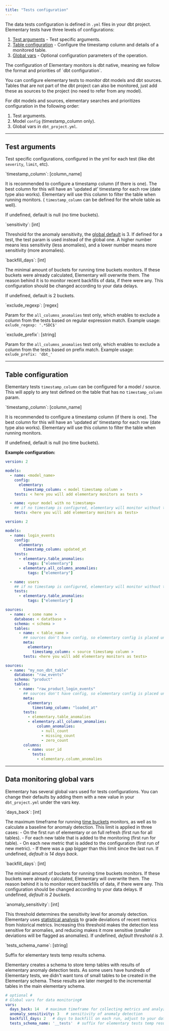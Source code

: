 ```yaml
---
title: "Tests configuration"
---
```


The data tests configuration is defined in `.yml` files in your dbt project.
Elementary tests have three levels of configurations:

1. [Test arguments](#test-arguments) - Test specific arguments.
2. [Table configuration](#configure-timestamp-column-for-dbt-models) - Configure the timestamp column and details of a monitored table.
3. [Global vars](#data-monitoring-global-vars) - Optional configuration parameters of the operation.

<Accordion title="Data tests configuration priorities">
The configuration of Elementary monitors is dbt native, meaning we follow the format and priorities of `dbt configuration`.

You can configure elementary tests to monitor dbt models and dbt sources.
Tables that are not part of the dbt project can also be monitored, just add these as sources to the project (no need to refer from any model).

For dbt models and sources, elementary searches and prioritizes configuration in the following order:

1. Test arguments.
2. Model `config` (timestamp_column only).
3. Global vars in `dbt_project.yml`.

</Accordion>

---

## Test arguments

Test specific configurations, configured in the yml for each test (like dbt `severity`, `limit`, etc).

<AccordionGroup>

<Accordion title="timestamp_column">
`timestamp_column`: [column_name]

It is recommended to configure a timestamp column (if there is one).
The best column for this will have an 'updated at' timestamp for each row (date type also works).
Elementary will use this column to filter the table when running monitors.
( `timestamp_column` can be defined for the whole table as well).

If undefined, default is null (no time buckets).

</Accordion>

<Accordion title="sensitivity">
`sensitivity`: [int]

Threshold for the anomaly sensitivity, the [global default](../guides/add-elementary-tests) is 3. If defined for a test, the test param is used instead of the global one.
A higher number means less sensitivity (less anomalies), and a lower number means more sensitivity (more anomalies).

</Accordion>

<Accordion title="backfill_days">
`backfill_days`: [int]

The minimal amount of buckets for running time buckets monitors. If these buckets were already calculated, Elementary will overwrite them. The reason behind it is to monitor recent backfills of data, if there were any.
This configuration should be changed according to your data delays.

If undefined, default is 2 buckets.

</Accordion>

<Accordion title="exclude_regexp">
`exclude_regexp`: [regex]

Param for the `all_columns_anomalies` test only, which enables to exclude a column from the tests based on regular expression match. Example usage: `exlude_regexp: '.*SDC$'`

</Accordion>

<Accordion title="exclude_prefix">
`exclude_prefix`: [string]

Param for the `all_columns_anomalies` test only, which enables to exclude a column from the tests based on prefix match. Example usage: `exlude_prefix: 'dbt_'`

</Accordion>

</AccordionGroup>

---

## Table configuration

Elementary tests `timestamp_column` can be configured for a model / source.
This will apply to any test defined on the table that has no `timestamp_column` param.

<Accordion title="timestamp_column">
`timestamp_column`: [column_name]

It is recommended to configure a timestamp column (if there is one).
The best column for this will have an 'updated at' timestamp for each row (date type also works).
Elementary will use this column to filter the table when running monitors.

If undefined, default is null (no time buckets).

**Example configuration:**

<CodeGroup>

```yml properties.yml
version: 2

models:
  - name: <model_name>
    config:
      elementary:
        timestamp_column: < model timestamp column >
    tests: < here you will add elementary monitors as tests >

  - name: <your model with no timestamp>
    ## if no timestamp is configured, elementary will monitor without time filtering
    tests: <here you will add elementary monitors as tests>
```

```yml Example
version: 2

models:
  - name: login_events
    config:
      elementary:
        timestamp_column: updated_at
    tests:
      - elementary.table_anomalies:
          tags: ["elementary"]
      - elementary.all_columns_anomalies:
          tags: ["elementary"]

  - name: users
    ## if no timestamp is configured, elementary will monitor without time filtering
    tests:
      - elementary.table_anomalies:
          tags: ["elementary"]
```

```yml sources_properties.yml
sources:
  - name: < some name >
    database: < datatbase >
    schema: < schema >
    tables:
      - name: < table_name >
        ## sources don't have config, so elementary config is placed under 'meta'
        meta:
          elementary:
            timestamp_column: < source timestamp column >
        tests: <here you will add elementary monitors as tests>
```

```yml Example
sources:
  - name: "my_non_dbt_table"
    database: "raw_events"
    schema: "product"
    tables:
      - name: "raw_product_login_events"
        ## sources don't have config, so elementary config is placed under 'meta'
        meta:
          elementary:
            timestamp_column: "loaded_at"
        tests:
          - elementary.table_anomalies
          - elementary.all_columns_anomalies:
              column_anomalies:
                - null_count
                - missing_count
                - zero_count
        columns:
          - name: user_id
            tests:
              - elementary.column_anomalies
```

</CodeGroup>

</Accordion>

---

## Data monitoring global vars

Elementary has several global vars used for tests configurations.
You can change their defaults by adding them with a new value in your `dbt_project.yml` under the vars key.

<AccordionGroup>

<Accordion title="days_back">
`days_back`: [int]

The maximum timeframe for running [time buckets](./data-anomaly-detection#tests-and-monitors-types) monitors, as well as to calculate a baseline for anomaly detection.
This limit is applied in three cases: - On the first run of elementary or on full refresh (first run for all tables). - For each new table that is added to the monitoring (first run for table). - On each new metric that is added to the configuration (first run of new metric). - If there was a gap bigger than this limit since the last run.
If undefined, _default is 14 days back_.

</Accordion>

<Accordion title="backfill_days">
`backfill_days`: [int]

The minimal amount of buckets for running time buckets monitors. If these buckets were already calculated, Elementary will overwrite them. The reason behind it is to monitor recent backfills of data, if there were any. This configuration should be changed according to your data delays.
If undefined, _default is 2 buckets_.

</Accordion>

<Accordion title="anomaly_sensitivity">
`anomaly_sensitivity`: [int]

This threshold determines the sensitivity level for anomaly detection. Elementary uses [statistical analysis](./data-anomaly-detection#anomaly-detection) to grade deviations of recent metrics from historical metrics. Increasing this threshold makes the detection less sensitive for anomalies, and reducing makes it more sensitive (smaller deviations will be flagged as anomalies).
If undefined, _default threshold is 3_.

</Accordion>

<Accordion title="tests_schema_name">
`tests_schema_name`: [string]

Suffix for elementary tests temp results schema.

Elementary creates a schema to store temp tables with results of elementary anomaly detection tests.
As some users have hundreds of Elementary tests, we didn't want tons of small tables to be created in the Elementary schema.
These results are later merged to the incremental tables in the main elementary schema.

</Accordion>

</AccordionGroup>

```yml dbt_project.yml
# optional #
# Global vars for data monitoring#
vars:
  days_back: 14   # maximum timeframe for collecting metrics and analyzing anomalies
  anomaly_sensitivity: 3   # sensitivity of anomaly detection
  backfill_days: 2   # days to backfill on each run, adjust to your data delays
  tests_schema_name: '__tests'  # suffix for elementary tests temp results schema  
```
